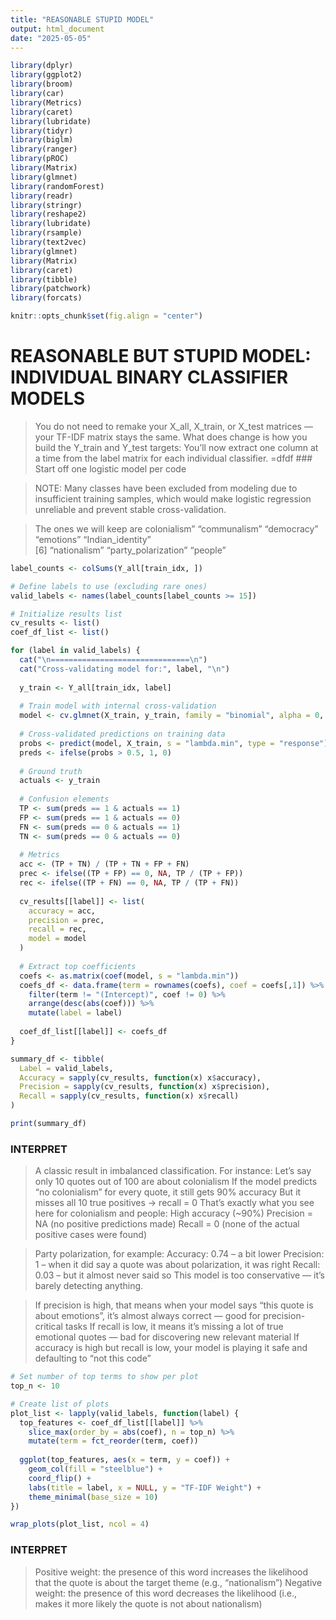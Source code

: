 ```yaml
---
title: "REASONABLE STUPID MODEL"
output: html_document
date: "2025-05-05"
---
```


```r

library(dplyr)
library(ggplot2)
library(broom)
library(car)
library(Metrics)
library(caret)
library(lubridate)
library(tidyr)
library(biglm)
library(ranger)
library(pROC)
library(Matrix)
library(glmnet)
library(randomForest)
library(readr) 
library(stringr)
library(reshape2)
library(lubridate)
library(rsample)
library(text2vec)
library(glmnet) 
library(Matrix)
library(caret) 
library(tibble)
library(patchwork)
library(forcats)

knitr::opts_chunk$set(fig.align = "center")
```

# REASONABLE BUT STUPID MODEL: INDIVIDUAL BINARY CLASSIFIER MODELS

> You do not need to remake your X_all, X_train, or X_test matrices — your TF-IDF matrix stays the same.
> What does change is how you build the Y_train and Y_test targets:
You’ll now extract one column at a time from the label matrix for each individual classifier.
=dfdf
### Start off one logistic model per code

> NOTE: Many classes have been excluded from modeling due to insufficient training samples, which would make logistic regression unreliable and prevent stable cross-validation.

> The ones we will keep are colonialism"        "communalism"        "democracy"          "emotions"           "Indian_identity"   
[6] "nationalism"        "party_polarization" "people"


```r

label_counts <- colSums(Y_all[train_idx, ])

# Define labels to use (excluding rare ones)
valid_labels <- names(label_counts[label_counts >= 15])

```


```r

# Initialize results list
cv_results <- list()
coef_df_list <- list()

for (label in valid_labels) {
  cat("\n===============================\n")
  cat("Cross-validating model for:", label, "\n")
  
  y_train <- Y_all[train_idx, label]
  
  # Train model with internal cross-validation
  model <- cv.glmnet(X_train, y_train, family = "binomial", alpha = 0, nfolds = 5)
  
  # Cross-validated predictions on training data
  probs <- predict(model, X_train, s = "lambda.min", type = "response")
  preds <- ifelse(probs > 0.5, 1, 0)
  
  # Ground truth
  actuals <- y_train
  
  # Confusion elements
  TP <- sum(preds == 1 & actuals == 1)
  FP <- sum(preds == 1 & actuals == 0)
  FN <- sum(preds == 0 & actuals == 1)
  TN <- sum(preds == 0 & actuals == 0)
  
  # Metrics
  acc <- (TP + TN) / (TP + TN + FP + FN)
  prec <- ifelse((TP + FP) == 0, NA, TP / (TP + FP))
  rec <- ifelse((TP + FN) == 0, NA, TP / (TP + FN))
  
  cv_results[[label]] <- list(
    accuracy = acc,
    precision = prec,
    recall = rec,
    model = model
  )
  
  # Extract top coefficients
  coefs <- as.matrix(coef(model, s = "lambda.min"))
  coefs_df <- data.frame(term = rownames(coefs), coef = coefs[,1]) %>%
    filter(term != "(Intercept)", coef != 0) %>%
    arrange(desc(abs(coef))) %>%
    mutate(label = label)
  
  coef_df_list[[label]] <- coefs_df
}

```
```r

summary_df <- tibble(
  Label = valid_labels,
  Accuracy = sapply(cv_results, function(x) x$accuracy),
  Precision = sapply(cv_results, function(x) x$precision),
  Recall = sapply(cv_results, function(x) x$recall)
)

print(summary_df)


```

### INTERPRET

> A classic result in imbalanced classification. For instance:
Let’s say only 10 quotes out of 100 are about colonialism
If the model predicts “no colonialism” for every quote, it still gets 90% accuracy
But it misses all 10 true positives → recall = 0
That’s exactly what you see here for colonialism and people:
High accuracy (~90%)
Precision = NA (no positive predictions made)
Recall = 0 (none of the actual positive cases were found)


> Party polarization, for example:
Accuracy: 0.74 – a bit lower
Precision: 1 – when it did say a quote was about polarization, it was right
Recall: 0.03 – but it almost never said so
This model is too conservative — it's barely detecting anything.

> If precision is high, that means when your model says “this quote is about emotions”, it’s almost always correct — good for precision-critical tasks
If recall is low, it means it's missing a lot of true emotional quotes — bad for discovering new relevant material
If accuracy is high but recall is low, your model is playing it safe and defaulting to “not this code”

```r

# Set number of top terms to show per plot
top_n <- 10

# Create list of plots
plot_list <- lapply(valid_labels, function(label) {
  top_features <- coef_df_list[[label]] %>%
    slice_max(order_by = abs(coef), n = top_n) %>%
    mutate(term = fct_reorder(term, coef))
  
  ggplot(top_features, aes(x = term, y = coef)) +
    geom_col(fill = "steelblue") +
    coord_flip() +
    labs(title = label, x = NULL, y = "TF-IDF Weight") +
    theme_minimal(base_size = 10)
})

```

```r

wrap_plots(plot_list, ncol = 4)

```
### INTERPRET
> Positive weight: the presence of this word increases the likelihood that the quote is about the target theme (e.g., "nationalism")
> Negative weight: the presence of this word decreases the likelihood (i.e., makes it more likely the quote is not about nationalism)

